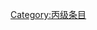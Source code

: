 {{catmore1|[[Wikipedia:篮球专题|Wikipedia:篮球专题]]}}
{{Articles by Quality|topic=篮球|class=c}}
{{CategoryTOC}}
{{emptycat}}

[[Category:丙级条目|Category:丙级条目]]